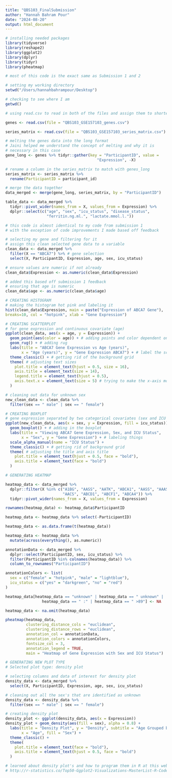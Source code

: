```yaml
---
title: "QBS103_FinalSubmission"
author: "Hannah Bahram Pour"
date: "2024-08-20"
output: html_document
---
```


```r

# installing needed packages
library(tidyverse)
library(reshape2)
library(ggplot2)
library(dplyr)
library(tidyr)
library(pheatmap)

# most of this code is the exact same as Submission 1 and 2

# setting my working directory
setwd("/Users/hannahbahrampour/Desktop")

# checking to see where I am
getwd()

# using read.csv to read in both of the files and assign them to shorter variable names

genes <- read.csv(file = "QBS103_GSE157103_genes.csv")

series_matrix <- read.csv(file = "QBS103_GSE157103_series_matrix.csv")

# melting the genes data into the long format
# Jaini helped me understand the concept of melting and why it is
# necessary in this case
gene_long <- genes %>% tidyr::gather(key = "ParticipantID", value = 
                                        "Expression", -X)

# rename a column in the series_matrix to match with genes_long
series_matrix <- series_matrix %>%
  rename(ParticipantID = participant_id)

# merge the data together
data_merged <- merge(gene_long, series_matrix, by = "ParticipantID")

```

```r

table_data <- data_merged %>%
  tidyr::pivot_wider(names_from = X, values_from = Expression) %>%
  dplyr::select(c("age", "sex", "icu_status", "disease_status",
                  "ferritin.ng.ml.", "lactate.mmol.l."))


```

```r

# this code is almost identical to my code from submission 1
# with the exception of code improvements I made based off feedback

# selecting my gene and filtering for it
# assign this clean selected gene data to a variable
clean_data <- data_merged %>%
  filter(X == "ABCA7") %>% # gene selection
  select(X, ParticipantID, Expression, age, sex, icu_status)

# ensure values are numeric if not already
clean_data$Expression <- as.numeric(clean_data$Expression)

# added this based off submission 1 feedback
# ensuring that age is numeric
clean_data$age <- as.numeric(clean_data$age)

# CREATING HISTOGRAM
# making the histogram hot pink and labeling it
hist(clean_data$Expression, main = paste("Expression of ABCA7 Gene"),
breaks=10, col = "hotpink", xlab = "Gene Expression")

# CREATING SCATTERPLOT
# for gene expression and continuous covariate (age)
ggplot(clean_data, aes(x = age, y = Expression)) +
  geom_point(aes(color = age)) + # adding points and color dependent on age
  geom_rug() + # adding rug
  labs(title = "ABCA7 Gene Expression vs Age (years)",
       x = "Age (years)", y = "Gene Expression ABCA7") + # label the scatterplot
  theme_classic() + # getting rid of the background grid
  theme( # adjusting text sizes
    plot.title = element_text(hjust = 0.5, size = 16),
    axis.title = element_text(size = 14),
    legend.title = element_text(hjust = 0.5),
    axis.text.x = element_text(size = 5) # trying to make the x-axis more readable
  ) 

# cleaning out data for unknown sex
new_clean_data <- clean_data %>%
  filter(sex == " male" | sex == " female")

# CREATING BOXPLOT
# gene expression separated by two categorical covariates (sex and ICU status)
ggplot(new_clean_data, aes(x = sex, y = Expression, fill = icu_status)) +
  geom_boxplot() + # adding in the boxplot 
  labs(title = "Viewing ABCA7 Gene Expression, Sex, and ICU Status",
       x = "Sex", y = "Gene Expression") + # labeling things
  scale_alpha_manual(name = "ICU Status") +
  theme_classic() + # getting rid of background grid
  theme( # adjusting the title and axis title
    plot.title = element_text(hjust = 0.5, face = "bold"),
    axis.title = element_text(face = "bold")
  )


```

```r

# GENERATING HEATMAP

heatmap_data <- data_merged %>%
  dplyr::filter(X %in% c("A1BG", "AASS", "AATK", "ABCA1", "AASS", "AAAS",
                         "AACS", "ABCD1", "ABCF1", "ABCA4")) %>%
  tidyr::pivot_wider(names_from = X, values_from = Expression)

rownames(heatmap_data) <- heatmap_data$ParticipantID

heatmap_data <- heatmap_data %>% select(-ParticipantID)

heatmap_data <- as.data.frame(t(heatmap_data))

heatmap_data <- heatmap_data %>%
  mutate(across(everything(), as.numeric))

annotationData <- data_merged %>%
  dplyr::select(ParticipantID, sex, icu_status) %>%
  filter(ParticipantID %in% colnames(heatmap_data)) %>%
  column_to_rownames("ParticipantID")

annotationColors <- list(
  sex = c("female" = "hotpink", "male" = "lightblue"),
  icu_status = c("yes" = "darkgreen", "no" = "red")
)

heatmap_data[heatmap_data == "unknown" | heatmap_data == " unknown" |
                heatmap_data == " :" | heatmap_data == " >89"] <- NA

heatmap_data <- na.omit(heatmap_data)

pheatmap(heatmap_data,
         clustering_distance_cols = "euclidean",
         clustering_distance_rows = "euclidean",
         annotation_col = annotationData,
         annotation_colors = annotationColors,
         fontsize_col = 3,
         annotation_legend = TRUE,
         main = "Heatmap of Gene Expression with Sex and ICU Status")


```

```r

# GENERATING NEW PLOT TYPE
# Selected plot type: density plot

# selecting columns and data of interest for density plot
density_data <- data_merged %>%
  select(X, ParticipantID, Expression, age, sex, icu_status)

# cleaning out all the sex's that are identified as unknown
density_data <- density_data %>%
  filter(sex == " male" | sex == " female")

# creating density plot
density_plot <- ggplot(density_data, aes(x = Expression))
density_plot + geom_density(aes(fill = sex), alpha = 0.8) +
  labs(title = "Density Plot", y = "Density", subtitle = "Age Grouped by Sex",
       x = "Age", fill = "Sex") +
  theme_classic() +
  theme(
    plot.title = element_text(face = "bold"),
    axis.title = element_text(hjust = 0.5, face = "bold")
  )

# learned about density plot's and how to program them in R at this website:
# http://r-statistics.co/Top50-Ggplot2-Visualizations-MasterList-R-Code.html

```


